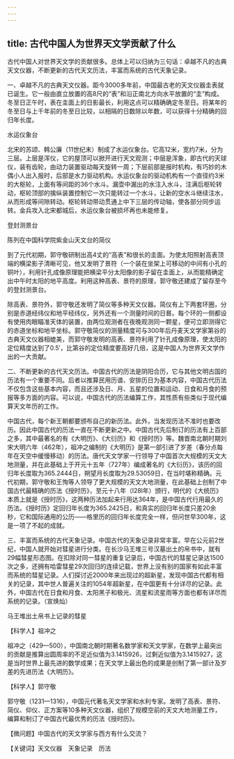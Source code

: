 ```yaml
---
---
---
```

title: 古代中国人为世界天文学贡献了什么
---




古代中国人对世界天文学的贡献很多。总体上可以归纳为三句话：卓越不凡的古典天文仪器，不断更新的古代天文历法，丰富而系统的古代天象记录。

一、卓越不凡的古典天文仪器。距今3000多年前，中国最古老的天文仪器圭表就已诞生。它一般由直立放置的高8尺的“表”和沿正南北方向水平放置的“圭”构成。冬至日正午时，表在圭面上的日影最长，利用这点可以精确确定冬至日。将某年的冬至日与上千年前的冬至日比较，以相隔的日数除以年数，可以获得十分精确的回归年长度。

水运仪象台



北宋的苏颂、韩公廉（11世纪末）制成了水运仪象台。它高12米，宽约7米，分为三层。上层是浑仪，它的屋顶可以掀开进行天文观测；中层是浑象，即古代的天球仪，装有齿轮，由动力装置驱动每天旋转一周；下层前部是报时机构，有巧妙的木偶小人出入报时，后部是水力驱动机构。水运仪象台的驱动机构有一个直径约3米的大枢轮，上面有等间距的36个水斗。漏壶中漏出的水注入水斗，注满后枢轮转动，枢轮顶部的擒纵装置控制它一次只能转过一个水斗，让新的空水斗继续注水，从而形成等间隙转动。枢轮转动带动贯通上中下三层的传动轴，使各部分同步运转。金兵攻入北宋都城后，水运仪象台被损坏再也未能修复。

登封测景台



陈列在中国科学院紫金山天文台的简仪



到了元代初期，郭守敬研制出高4丈的“高表”和很长的圭面。为使太阳照射高表顶端的横梁影子清晰可见，他又发明了景符（一个装在坐架上可移动的中间有小孔的铜叶），利用针孔成像原理能把横梁平分太阳像的影子留在圭面上，从而能精确定出中午时太阳的地平高度。利用这种高表、景符的原理，郭守敬还建成了留存至今的登封测景台。

除高表、景符外，郭守敬还发明了简仪等多种天文仪器。简仪有上下两套环圈，分别是赤道经纬仪和地平经纬仪，另外还有一个测量时间的日晷。每个环的一侧都设有使用肉眼瞄准天体的装置，由两位观测者在夜晚观测同一颗星，便可立即测得它的赤道坐标和地平坐标。郭守敬简仪的测量精度可与300年后丹麦天文学家第谷的古典天文仪器相媲美，而郭守敬发明的高表、景符利用了针孔成像原理，使太阳的定位精度达到了0.5′，比第谷的定位精度要高好几倍，这是中国人为世界天文学作出的一大贡献。

二、不断更新的古代天文历法。中国古代的历法是阴阳合历，它与其他文明古国的历法有一个重要不同。后者以推算民用历谱、安排历日为基本内容，中国古代历法不仅包含这些基本内容，而且还涉及日、月、五星的位置和运动、日食和月食的预报等多方面的内容。可以说，中国古代的历法编算工作，其性质有些类似于现代编算天文年历的工作。

中国古代，每个新王朝都要颁布自己的新历法。此外，当发现历法不准时也要改历。因此中国古代的历法一直在不断更新之中。中国古代先后制订的历法有上百部之多，其中最著名的有《大明历》、《大衍历》和《授时历》等。魏晋南北朝时期刘宋大明六年（462年），祖冲之编制的《大明历》是第一部引进了岁差（春分点每年在天空中缓慢移动）的历法。唐代天文学家一行领导了中国首次大规模的天文大地测量，并在此基础上于开元十五年（727年）编成著名的《大衍历》，该历的回归年长度取为365.2444日，朔望月长度取为29.53059日，在当时堪称精确。元代初期，郭守敬和王恂等人领导了更大规模的天文大地测量，在此基础上创制了中国古代最精确的历法《授时历》，至元十八年（l28l年）颁行，明代的《大统历》本质上就是《授时历》，这两种历法加起来行用达364年，是中国古代行用最久的历法。《授时历》定回归年长度为365.2425日，和真实的回归年长度只差20余秒，它和国际通用的公历——格里历的回归年长度完全一样，但问世早300年，这是一项了不起的成就。

三、丰富而系统的古代天象记录。中国古代的天象记录非常丰富。早在公元前2世纪，中国人就开始对彗星进行分类。在长沙马王堆三号汉墓出土的帛书中，就有29幅彗星形态图。在扣除对同一彗星的重复记录后，中国古代的彗星记录达1500次之多，还拥有哈雷彗星29次回归的连续记载，世界上没有别的国家有如此丰富而系统的彗星记录。人们探讨近2000年来出现过的超新星，发现中国古代都有相关的记录，其中世人普遍关注的1054年超新星，在中国更有十分详尽的记录。此外，中国古代在日食和月食、太阳黑子和极光、流星和流星雨等方面也都有详尽而系统的记录。（宣焕灿）

马王堆出土帛书上记录的彗星





【科学人】祖冲之



祖冲之（429—500），中国南北朝时期著名数学家和天文学家，在数学上最突出的贡献是推算出圆周率的不足近似值为3.1415926，过剩近似值为3.1415927，这是当时世界上最先进的数学成果；在天文学上最出色的成果是创制了第一部计及岁差的先进历法《大明历》。

【科学人】郭守敬



郭守敬（1231—1316），中国元代著名天文学家和水利专家。发明了高表、景符、简仪、仰仪、正方案等10多种天文仪器，组织了规模空前的天文大地测量工作，编算和制订了中国古代最优秀的历法《授时历》。

【微问题】中国古代的天文学家与西方有什么交流？

【关键词】天文仪器　天象记录　历法